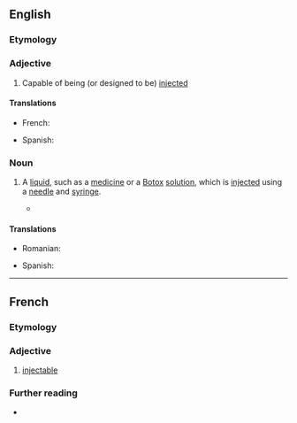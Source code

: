 ==English==

===Etymology===
{{suffix|en|inject|able}}

===Adjective===
{{en-adj|-}}

# Capable of being (or designed to be) [[inject]]ed

====Translations====
{{trans-top|capable of being injected}}
* French: {{t+|fr|injectable|m|f}}
{{trans-mid}}
* Spanish: {{t|es|inyectable}}
{{trans-bottom}}

===Noun===
{{en-noun}}

# {{lb|en|pharmacy|cosmetics}} A [[liquid]], such as a [[medicine]] or a [[Botox]] [[solution]], which is [[inject]]ed using a [[needle]] and [[syringe]].
#* {{quote-journal|en|2009|January 3|Amy Zipkin|Drugstores, Too, Feel Recession Pain|New York Times|url=http://www.nytimes.com/2009/01/03/business/03interview.html
|passage=Complex high-cost drug therapy, such as '''injectables''' and infusions, are close to a $70 billion sector.}}

====Translations====
{{trans-top|a drug which is designed to be injected}}
* Romanian: {{t+|ro|injectabil|m}}
{{trans-mid}}
* Spanish: {{t|es|inyectable|m}}
{{trans-bottom}}

----

==French==

===Etymology===
{{suffix|fr|injecter|able}}

===Adjective===
{{fr-adj}}
# [[#English|injectable]]

===Further reading===
* {{R:TLFi}}